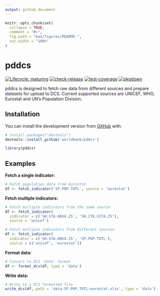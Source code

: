 ```yaml
---
output: github_document
---
```


<!-- README.md is generated from README.Rmd. Please edit that file -->

```r
knitr::opts_chunk$set(
  collapse = TRUE,
  comment = "#>",
  fig.path = "man/figures/README-",
  out.width = "100%"
)
```

# pddcs

<!-- badges: start -->
[![Lifecycle: maturing](https://img.shields.io/badge/lifecycle-maturing-blue.svg)](https://www.tidyverse.org/lifecycle/#maturing)
[![check-release](https://github.com/worldbank/pddcs/workflows/check-release/badge.svg)](https://github.com/worldbank/pddcs/actions)
[![test-coverage](https://github.com/worldbank/pddcs/workflows/test-coverage/badge.svg)](https://github.com/worldbank/pddcs/actions)
[![pkgdown](https://github.com/worldbank/pddcs/workflows/pkgdown/badge.svg)](https://github.com/worldbank/pddcs/actions)
<!-- badges: end -->

pddcs is designed to fetch raw data from different sources and prepare datasets for upload to DCS. Current supported sources are UNICEF, WHO, Eurostat and UN's Population Division. 

## Installation

You can install the development version from [GitHub](https://github.com/) with:

```r
# install.packages("devtools")
devtools::install_github('worldbank/pddcs')
```

```r
library(pddcs)
```

## Examples

**Fetch a single indicator:** 

```r
# Fetch population data from Eurostat
df <- fetch_indicator('SP.POP.TOTL', source = 'eurostat')
```

**Fetch multiple indicators:** 

```r
# Fetch multiple indicators from the same source
df <- fetch_indicator(
  indicator = c('SH.STA.ANV4.ZS', 'SN.ITK.VITA.ZS'),
  source = 'unicef')

# Fetch multiple indicators from different sources
df <- fetch_indicator(
  indicator = c('SH.STA.ANV4.ZS', 'SP.POP.TOTL'),
  source = c('unicef', 'eurostat'))
```

**Format data:**

```r
# Convert to DCS 'data' format 
df <- format_dcs(df, type = 'data')

```

**Write data:**

```r
# Write to a DCS formatted file  
write_dcs(df, path = 'data-SP.POP.TOTL-eurostat.xlsx', type = 'data')
```

